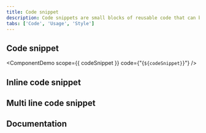```yaml
---
title: Code snippet
description: Code snippets are small blocks of reusable code that can be inserted in a code file.
tabs: ['Code', 'Usage', 'Style']
---
```



## Code snippet

<ComponentDemo
  scope={{ codeSnippet }}
  code={"<CodeSnippet type='multi'>{`${codeSnippet}`}</CodeSnippet>"}
/>

## Inline code snippet

<ComponentCode
  name="Inline code snippet"
  component="code-snippet"
  variation="code-snippet--inline"
  hasLightVersion
  hasReactVersion="codesnippet--inline"
  hasVueVersion="codesnippet--inline"
  hasAngularVersion="?path=/story/codesnippet--inline"
  codepen="LvGVYe"></ComponentCode>

## Multi line code snippet

<ComponentCode
  name="Multi line code snippet"
  component="code-snippet"
  variation="code-snippet--multi"
  hasReactVersion="codesnippet--multi-line"
  hasVueVersion="codesnippet--multiline"
  hasAngularVersion="?path=/story/codesnippet--multi"
  codepen="ZZQGGO"></ComponentCode>

## Documentation

<ComponentDocs component="code-snippet"></ComponentDocs>
